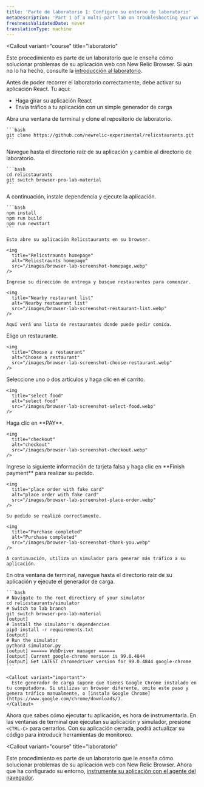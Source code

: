 ```yaml
---
title: 'Parte de laboratorio 1: Configure su entorno de laboratorio'
metaDescription: 'Part 1 of a multi-part lab on troubleshooting your website: Spin up your test app and simulator'
freshnessValidatedDate: never
translationType: machine
---
```


<Callout
  variant="course"
  title="laboratorio"
>
  Este procedimiento es parte de un laboratorio que le enseña cómo solucionar problemas de su aplicación web con New Relic Browser. Si aún no lo ha hecho, consulte la [introducción al laboratorio](/docs/browser/new-relic-browser/lab/over-view/).
</Callout>

Antes de poder recorrer el laboratorio correctamente, debe activar su aplicación React. Tu aquí:

* Haga girar su aplicación React
* Envía tráfico a tu aplicación con un simple generador de carga

<Steps>
  <Step>
    Abra una ventana de terminal y clone el repositorio de laboratorio.

    ```bash
    git clone https://github.com/newrelic-experimental/relicstaurants.git
    ```
  </Step>

  <Step>
    Navegue hasta el directorio raíz de su aplicación y cambie al directorio de laboratorio.

    ```bash
    cd relicstaurants
    git switch browser-pro-lab-material
    ```
  </Step>

  <Step>
    A continuación, instale dependencia y ejecute la aplicación.

    ```bash
    npm install
    npm run build
    npm run newstart
    ```

    Esto abre su aplicación Relicstaurants en su browser.

    <img
      title="Relicstraunts homepage"
      alt="Relicstraunts homepage"
      src="/images/browser-lab-screenshot-homepage.webp"
    />

    Ingrese su dirección de entrega y busque restaurantes para comenzar.

    <img
      title="Nearby restaurant list"
      alt="Nearby restaurant list"
      src="/images/browser-lab-screenshot-restaurant-list.webp"
    />

    Aquí verá una lista de restaurantes donde puede pedir comida.
  </Step>

  <Step>
    Elige un restaurante.

    <img
      title="Choose a restaurant"
      alt="Choose a restaurant"
      src="/images/browser-lab-screenshot-choose-restaurant.webp"
    />
  </Step>

  <Step>
    Seleccione uno o dos artículos y haga clic en el carrito.

    <img
      title="select food"
      alt="select food"
      src="/images/browser-lab-screenshot-select-food.webp"
    />
  </Step>

  <Step>
    Haga clic en <DNT>**PAY**</DNT>.

    <img
      title="checkout"
      alt="checkout"
      src="/images/browser-lab-screenshot-checkout.webp"
    />
  </Step>

  <Step>
    Ingrese la siguiente información de tarjeta falsa y haga clic en <DNT>**Finish payment**</DNT> para realizar su pedido.

    <img
      title="place order with fake card"
      alt="place order with fake card"
      src="/images/browser-lab-screenshot-place-order.webp"
    />

    Su pedido se realizó correctamente.

    <img
      title="Purchase completed"
      alt="Purchase completed"
      src="/images/browser-lab-screenshot-thank-you.webp"
    />

    A continuación, utiliza un simulador para generar más tráfico a su aplicación.
  </Step>

  <Step>
    En otra ventana de terminal, navegue hasta el directorio raíz de su aplicación y ejecute el generador de carga.

    ```bash
    # Navigate to the root directiory of your simulator
    cd relicstaurants/simulator
    # Switch to lab branch
    git switch browser-pro-lab-material
    [output]
    # Install the simulator's dependencies
    pip3 install -r requirements.txt
    [output]
    # Run the simulator
    python3 simulator.py
    [output] ====== WebDriver manager ======
    [output] Current google-chrome version is 99.0.4844
    [output] Get LATEST chromedriver version for 99.0.4844 google-chrome
    ```

    <Callout variant="important">
      Este generador de carga supone que tienes Google Chrome instalado en tu computadora. Si utilizas un browser diferente, omite este paso y genera tráfico manualmente, o [instala Google Chrome](https://www.google.com/chrome/downloads/).
    </Callout>
  </Step>
</Steps>

Ahora que sabes cómo ejecutar tu aplicación, es hora de instrumentarla. En las ventanas de terminal que ejecutan su aplicación y simulador, presione `<CTRL-C>` para cerrarlos. Con su aplicación cerrada, podrá actualizar su código para introducir herramientas de monitoreo.

<Callout
  variant="course"
  title="laboratorio"
>
  Este procedimiento es parte de un laboratorio que le enseña cómo solucionar problemas de su aplicación web con New Relic Browser. Ahora que ha configurado su entorno, [instrumente su aplicación con el agente del navegador](/docs/browser/new-relic-browser/lab/install-browser-agent/).
</Callout>
